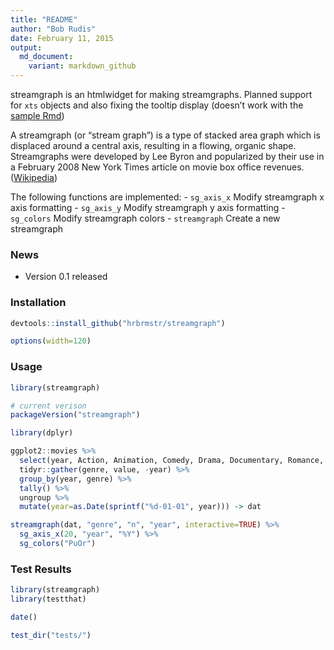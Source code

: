 ```yaml
---
title: "README"
author: "Bob Rudis"
date: February 11, 2015
output:
  md_document:
    variant: markdown_github
---
```


streamgraph is an htmlwidget for making streamgraphs. Planned support for `xts` objects and also fixing the tooltip display (doesn't work with the [sample Rmd](http://rpubs.com/hrbrmstr/streamgraph_01))

A streamgraph (or "stream graph") is a type of stacked area graph 
which is displaced around a central axis, resulting in a flowing, 
organic shape. Streamgraphs were developed by Lee Byron and popularized 
by their use in a February 2008 New York Times article on movie
box office revenues. ([Wikipedia](http://en.wikipedia.org/wiki/Streamgraph))

The following functions are implemented:
- `sg_axis_x`	Modify streamgraph x axis formatting
- `sg_axis_y`	Modify streamgraph y axis formatting
- `sg_colors`	Modify streamgraph colors
- `streamgraph`	Create a new streamgraph

### News

- Version 0.1 released

### Installation

```r
devtools::install_github("hrbrmstr/streamgraph")
```

```r
options(width=120)
```

### Usage

```r
library(streamgraph)

# current verison
packageVersion("streamgraph")

library(dplyr)

ggplot2::movies %>%
  select(year, Action, Animation, Comedy, Drama, Documentary, Romance, Short) %>%
  tidyr::gather(genre, value, -year) %>%
  group_by(year, genre) %>%
  tally() %>%
  ungroup %>%
  mutate(year=as.Date(sprintf("%d-01-01", year))) -> dat

streamgraph(dat, "genre", "n", "year", interactive=TRUE) %>%
  sg_axis_x(20, "year", "%Y") %>%
  sg_colors("PuOr")

```

### Test Results

```r
library(streamgraph)
library(testthat)

date()

test_dir("tests/")
```

